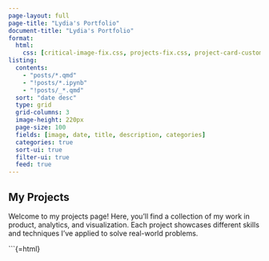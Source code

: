 ```yaml
---
page-layout: full
page-title: "Lydia's Portfolio"
document-title: "Lydia's Portfolio"
format:
  html:
    css: [critical-image-fix.css, projects-fix.css, project-card-custom.css, title-hard-fix.css, card-hover-animation.css, card-click-enhancement.css]
listing:
  contents: 
    - "posts/*.qmd"
    - "!posts/*.ipynb"
    - "!posts/_*.qmd"
  sort: "date desc"
  type: grid
  grid-columns: 3
  image-height: 220px
  page-size: 100
  fields: [image, date, title, description, categories]
  categories: true
  sort-ui: true
  filter-ui: true
  feed: true
---
```


::: {.docs-list-title-container}
# My Projects {.docs-list-title .no-anchor}
:::

::: {.projects-intro}
Welcome to my projects page! Here, you'll find a collection of my work in product, analytics, and visualization. Each project showcases different skills and techniques I've applied to solve real-world problems.
:::

::: {.projects-content}
:::{#listing-projects}
:::
:::

```{=html}
<!-- Force all images to be visible immediately -->
<script src="js/force-show-images.js"></script>

<!-- Remove any existing Show Images buttons -->
<script src="js/remove-show-button.js"></script>

<!-- Reliable card navigation - high priority -->
<script src="js/reliable-card-navigation.js"></script>

<!-- Disable all card hover animations -->
<script src="js/disable-card-animations.js"></script>

<!-- Ensure cards are reliably clickable -->
<script src="js/card-click-fix.js"></script>

<!-- Early load critical scripts -->
<script>
// Create a style element for immediate critical styles
document.addEventListener('DOMContentLoaded', function() {
  // Mark page as loading
  document.body.classList.add('page-loading');
});
</script>

<!-- Prevent page load glitches -->
<script src="js/page-load-fix.js"></script>

<!-- Direct fix for title refresh glitches -->
<script src="js/title-refresh-fix.js"></script>

<style>
/* Immediate CSS to hide horizontal rules */
hr {
  display: none !important;
  visibility: hidden !important;
  height: 0 !important;
  width: 0 !important;
  margin: 0 !important;
  padding: 0 !important;
  border: none !important;
}
</style>

<script>
// IIFE to execute immediately
(function() {
  // Immediately hide any HR elements that might be present
  document.querySelectorAll('hr').forEach(function(el) {
    el.style.display = 'none';
    el.style.visibility = 'hidden';
    el.style.height = '0';
    el.style.width = '0';
    el.style.margin = '0';
    el.style.padding = '0';
    el.style.opacity = '0';
    el.style.border = 'none';
    
    // Try to actually remove from DOM
    if (el.parentNode) {
      el.parentNode.removeChild(el);
    }
  });
})();
</script>

<script>
// Hide page content until fully loaded to prevent flickering
document.addEventListener('DOMContentLoaded', function() {
  // Remove any horizontal rules
  document.querySelectorAll('hr').forEach(hr => {
    hr.style.display = 'none';
    hr.style.visibility = 'hidden';
    hr.style.height = '0';
    hr.style.opacity = '0';
    hr.style.margin = '0';
    hr.style.padding = '0';
    hr.remove(); // Actually remove from DOM
  });
  
  // Apply styles to the project title container to match Recent Posts style
  const projectsHeader = document.querySelector('.docs-list-title-container');
  if (projectsHeader) {
    projectsHeader.style.cssText = "text-align: left !important; margin-bottom: 0.5rem !important; margin-top: -1rem !important; transform: none !important; width: 100% !important;";
  }
  
  const projectsIntro = document.querySelector('.projects-intro');
  if (projectsIntro) {
    projectsIntro.style.marginBottom = '3rem';
    projectsIntro.style.fontSize = '1.1rem';
    projectsIntro.style.lineHeight = '1.6';
    projectsIntro.style.color = '#5D6D7E';
    projectsIntro.style.maxWidth = '900px';
    // Force rendering
    projectsIntro.style.display = 'block';
  }
  
  // Force refresh the listing
  if (window['quarto-listings'] && window['quarto-listings']['listing-projects']) {
    window['quarto-listings']['listing-projects'].update();
  }
});
</script>

<!-- Force refresh script for capturing all posts -->
<script>
document.addEventListener('DOMContentLoaded', function() {
  // This ensures all posts are captured even if they were added after the last build
  setTimeout(function() {
    if (window['quarto-listing-loaded']) {
      window['quarto-listing-loaded']();
    }
    
    // Check for any missing posts and try to add them manually
    const existingPosts = document.querySelectorAll('.listing-title');
    const existingTitles = Array.from(existingPosts).map(post => post.innerText.trim());
    
    // Apply the title-hard-fix styling to any new posts
    document.querySelectorAll('.quarto-grid-item, .card.h-100').forEach(function(card) {
      card.style.height = '480px';
      card.style.minHeight = '480px';
      card.style.maxHeight = '480px';
      card.style.overflow = 'hidden';
      card.style.display = 'flex';
      card.style.flexDirection = 'column';
      
      const title = card.querySelector('.listing-title, .card-title');
      if (title) {
        title.style.display = '-webkit-box';
        title.style.webkitLineClamp = '3';
        title.style.webkitBoxOrient = 'vertical';
        title.style.maxHeight = '5rem';
        title.style.minHeight = '5rem';
        title.style.overflow = 'hidden';
        title.style.textOverflow = 'ellipsis';
      }
      
      // Explicitly disable all transitions on cards and their children
      card.style.transition = 'none !important';
      card.style.animation = 'none !important';
      Array.from(card.querySelectorAll('*')).forEach(el => {
        el.style.transition = 'none !important';
        el.style.animation = 'none !important';
      });
    });
  }, 1000);
});
</script>

<!-- Make project links open in the same tab -->
<script src="js/same-tab-links.js"></script>

<!-- Fix image loading glitches -->
<script src="js/image-preload-fix.js"></script>
<!-- Remove critical styles once everything is loaded -->
<script src="js/critical-styles-cleanup.js"></script>
